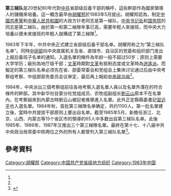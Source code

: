 '''第三梯队'''是20世紀80年代對[[中共|中共]]省部级后备干部的稱呼，這些幹部作為國家領導人的儲備來培養。這一概念最早由[[胡耀邦|胡耀邦]]於1983年5月提出。胡耀邦認為，制定[[中國共產黨|中國共產黨]]和[[中華人民共和國|中華人民共和國]]的大政方针老同志是第一梯队，[[中国共产党中央书记处|中央书记处]]和[[中华人民共和国国务院|国务院]]的同志是第二梯队，由於第一和第二梯隊年事已高，需要年輕人來接班，而中央大力培養以便未來接班的年輕人就構成了第三梯隊<ref name=中国新闻周刊/>。

1983年下半年，中共中央正式建立省部级后备干部名单。胡耀邦称之为“第三梯队名单”。同時[[中组部|中组部]]向中央直属机关及省、直辖市、自治区的党委和组织部门发出上报后备班子名单的通知。入選名單的條件為年龄一般不超过50岁；原则上需要大学学历；級別為地厅级干部；[[文革|文革]]時期對[[文革|文革]]有抵制态度或文革時為[[逍遥派_(文革)|逍遙派]]。而擬定的第三梯队名单必须先在省、部委常委会和党组会上集体讨论通过后由中央考察组考察、中组部部务委员会议审定，最后再上報給[[中央政治局|中央政治局]]<ref name=中国新闻周刊/>。

1984年，中央派出三個考察组前往各地考察入選名單人員以及名單外潛在的符合條件的幹部。其中新华社驻蒙分社党组成员、农牧组副组长[[劉云山|劉云山]]原本不在名單內，在考察組來到內蒙古時劉云山被記者推舉進入名單。此外正定縣縣委書記[[習近平|習近平]]也入選名單。1984年秋，首批第三梯隊名单确定，共约1100人。第一批名單建立後，當時中共提拔干部原则上要出自名单。截至1985年5月，新擔任浙江、北京、山西、内蒙古等15个省区市的領導的65人中多数出自第三梯队名单。此後1985年、1986年、1987年又推出三个第三梯隊名單。最終在第十七、十八届中共中央政治局常委中除两位之外的所有人都曾列入第三梯队名單<ref name=中国新闻周刊>{{cite news |title=“第三梯队”名单建立前后 |url=http://epaper.gmw.cn/wzb/html/2014-09/13/nw.D110000wzb_20140913_3-05.htm |publisher=《中国新闻周刊》2014年第33期}}</ref>。

== 參考資料 ==
{{Reflist|2}}

[[Category:胡耀邦|Category:胡耀邦]]
[[Category:中国共产党省级地方组织|Category:中国共产党省级地方组织]]
[[Category:1983年中国|Category:1983年中国]]